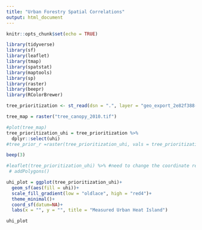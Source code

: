 ```yaml
---
title: "Urban Forestry Spatial Correlations"
output: html_document
---
```


```r
knitr::opts_chunk$set(echo = TRUE)
```



```r
library(tidyverse)
library(sf)
library(leaflet)
library(tmap)
library(spatstat)
library(maptools)
library(sp)
library(raster)
library(beepr)
library(RColorBrewer)
```

```r
tree_prioritization <- st_read(dsn = ".", layer = "geo_export_2e82f388-c013-45a0-bb25-522154013165")

tree_map = raster("tree_canopy_2010.tif")
```

```r
#plot(tree_map)
tree_prioritization_uhi = tree_prioritization %>% 
  dplyr::select(uhi)
#tree_prior_r =raster(tree_prioritization_uhi, vals = tree_prioritization$uhi)

beep(3)
```



```r
#leaflet(tree_prioritization_uhi) %>% #need to change the coordinate reference system to match
 # addPolygons()

uhi_plot = ggplot(tree_prioritization_uhi)+
  geom_sf(aes(fill = uhi))+
  scale_fill_gradient(low = "oldlace", high = "red4")+
  theme_minimal()+
  coord_sf(datum=NA)+
  labs(x = "", y = "", title = "Measured Urban Heat Island")

uhi_plot

```


